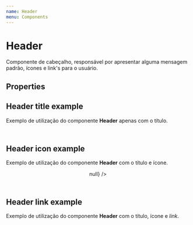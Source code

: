 ```yaml
---
name: Header
menu: Components
---
```



# Header
Componente de cabeçalho, responsável por apresentar alguma mensagem padrão, ícones e link's para o usuário.

## Properties

<Props of={Header} />

## Header title example
Exemplo de utilização do componente **Header** apenas com o título.

<Playground>
	<div style={{
		maxWidth: '500px',
		minHeight: '30vh',
		boxSizing: 'border-box',
		margin: '0 auto',
		padding: '20px 20px 60px'
}}>
		<Header type='title-only' title='Header Title Only' />
	</div>
</Playground>

## Header icon example
Exemplo de utilização do componente **Header** com o título e ícone.

<Playground>
	<div style={{
		maxWidth: '500px',
		minHeight: '30vh',
		boxSizing: 'border-box',
		margin: '0 auto',
		padding: '20px 20px 60px'
}}>
		<Header type='icon' title='Header Icon' icon='menu' setIsOpen={() => null} />
	</div>
</Playground>

## Header link example
Exemplo de utilização do componente **Header** com o título, ícone e *link*.

<Playground>
	<div style={{
		maxWidth: '500px',
		minHeight: '30vh',
		boxSizing: 'border-box',
		margin: '0 auto',
		padding: '20px 20px 60px'
}}>
		<Header type='icon-link' title='Header Link' icon='back' />
	</div>
</Playground>